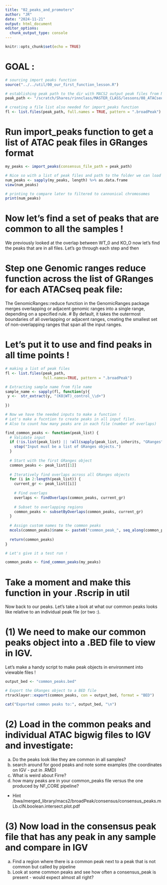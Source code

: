 ```yaml
---
title: "02_peaks_and_promoters"
author: "JR"
date: "2024-11-21"
output: html_document
editor_options: 
  chunk_output_type: console
---
```


```r
knitr::opts_chunk$set(echo = TRUE)
```

# GOAL : #################

```r

# sourcing import peaks function 
source("../../util/00_our_first_function_lesson.R")

# establishing peak path to the dir with MACS2 output peak files from NF_CORE ATACseq pipeline
peak_path <- "/scratch/Shares/rinnclass/MASTER_CLASS/lessons/08_ATACseq_pipeline/00_run_pipeline/00_pipeline_run/pipeline_run/bwa/merged_library/macs2/broad_peak"

# creating a file list also needed for import_peaks function
fl <- list.files(peak_path, full.names = TRUE, pattern = ".broadPeak")
```

# Run import_peaks function to get a list of ATAC peak files in GRanges format

```r

my_peaks <- import_peaks(consensus_file_path = peak_path)

# Nice so with a list of peak files and path to the folder we can load as many peak files as we need !
num_peaks <- sapply(my_peaks, length) %>% as.data.frame
view(num_peaks)

# printing to compare later to filtered to cannonical chromosomes  
print(num_peaks)

```

# Now let's find a set of peaks that are common to all the samples !
We previously looked at the overlap between WT_0 and KO_O now let's find the peaks that are in all files.
Let's go through each step and then 


# Step one Genomic ranges reduce function across the list of GRanges for each ATACseq peak file: 
The GenomicRanges::reduce function in the GenomicRanges package merges overlapping or adjacent genomic ranges into a single range, depending on a specified rule. 
# By default, it takes the outermost boundaries of all overlapping or adjacent ranges, creating the smallest set of non-overlapping ranges that span all the input ranges.

# Let's put it to use and find peaks in all time points !
```r
# making a list of peak files 
fl <- list.files(peak_path, 
                 full.names=TRUE, pattern = ".broadPeak")

# Extracting sample name from file name
sample_name <- sapply(fl, function(y){
 y <-  str_extract(y, "(KO|WT)_control_\\d+")
  
})

# Now we have the needed inputs to make a function !
# Let's make a fucntion to create peaks in all input files.
# Also to count how many peaks are in each file (number of overlaps)
```


```r

find_common_peaks <- function(peak_list) {
  # Validate input
  if (!is.list(peak_list) || !all(sapply(peak_list, inherits, "GRanges"))) {
    stop("Input must be a list of GRanges objects.")
  }
  
  # Start with the first GRanges object
  common_peaks <- peak_list[[1]]
  
  # Iteratively find overlaps across all GRanges objects
  for (i in 2:length(peak_list)) {
    current_gr <- peak_list[[i]]
    
    # Find overlaps
    overlaps <- findOverlaps(common_peaks, current_gr)
    
    # Subset to overlapping regions
    common_peaks <- subsetByOverlaps(common_peaks, current_gr)
  }
  
  # Assign custom names to the common peaks
  mcols(common_peaks)$name <- paste0("common_peak_", seq_along(common_peaks))
  
  return(common_peaks)
}

# Let's give it a test run !

common_peaks <- find_common_peaks(my_peaks)

```

# Take a moment and make this function in your .Rscrip in util

Now back to our peaks. Let's take a look at what our common peaks looks like
relative to an individual peak file (or two :).

# (1) We need to make our common peaks object into a .BED file to view in IGV.
Let's make a handy script to make peak objects in environment into viewable files !

```r

output_bed <- "common_peaks.bed"

# Export the GRanges object to a BED file
rtracklayer::export(common_peaks, con = output_bed, format = "BED")

cat("Exported common peaks to:", output_bed, "\n")


```


# (2) Load in the common peaks and individual ATAC bigwig files to IGV and investigate:
(a) Do the peaks look like they are common in all samples?
(b) search around for good peaks and note some examples (the coordinates on IGV - put in .RMD)
(c) What is weird about Firre? 
(d) how many peaks are in your common_peaks file versus the one produced by NF_CORE pipeline?
  - Hint <output_dir> /bwa/merged_library/macs2/broadPeak/consensus/consensus_peaks.mLb.clN.boolean.intersect.plot.pdf

# (3) Now load in the consensus peak file that has any peak in any sample and compare in IGV
(a) Find a region where there is a common peak next to a peak that is not common but called by pipeline
(b) Look at some common peaks and see how often a consensus_peak is present - would expect almost all right?




























